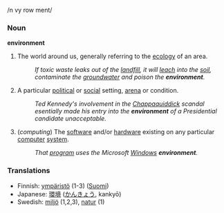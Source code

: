 /n vy row ment/
===Noun===
'''environment'''
#The world around us, generally referring to the [[ecology]] of an area.
#:''If toxic waste leaks out of the [[landfill]], it will [[leach]] into the [[soil]], contaminate the [[groundwater]] and poison the '''environment'''.''
#A particular [[political]] or [[social]] setting, [[arena]] or condition.
#:''Ted Kennedy's involvement in the [[Chappaquiddick]] scandal esentially made his entry into the '''environment''' of a Presidential candidate unacceptable.''
#(''computing'') The [[software]] and/or [[hardware]] existing on any particular [[computer]] [[system]].
#:''That [[program]] uses the Microsoft [[Windows]] '''environment'''.''

===Translations===
*Finnish: [[ympäristö]] (1-3) ([[:fi:ympäristö|Suomi]])
*Japanese: [[環境]] ([[かんきょう]], kankyō)
*Swedish: [[miljö]] (1,2,3), [[natur]] (1)